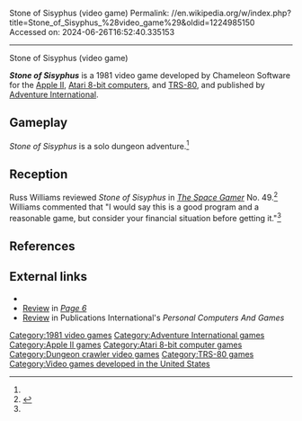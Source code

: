 Stone of Sisyphus (video game)
Permalink: //en.wikipedia.org/w/index.php?title=Stone_of_Sisyphus_%28video_game%29&oldid=1224985150
Accessed on: 2024-06-26T16:52:40.335153



------
Stone of Sisyphus (video game)
{{Use American English|date = January 2019}}
{{Short description|1981 video game}}
{{Use mdy dates|date = January 2019}}
{{about|the video game|the rock album|Chicago XXXII: Stone of Sisyphus}}
{{Infobox video game
| collapsible = 
| state = 
| italic title = 
| title = 
| image = File:Stone of Sisyphys (Cover).jpg
| alt = 
| caption = 
| developer = Chameleon Software
| publisher = [[Adventure International]]
| series = 
| engine = 
| platforms = [[Apple II]], [[Atari 8-bit]], [[TRS-80]]
| released = 1981
| genre = 
| modes = 
}}

'''''Stone of Sisyphus''''' is a 1981 video game developed by Chameleon Software for the [[Apple II]], [[Atari 8-bit computers]], and [[TRS-80]], and published by [[Adventure International]].

==Gameplay==
''Stone of Sisyphus'' is a solo dungeon adventure.<ref name="SG"/>

==Reception==
Russ Williams reviewed ''Stone of Sisyphus'' in ''[[The Space Gamer]]'' No. 49.<ref name="SG">{{cite journal|last= Williams |first= Russ |date=March 1982 |title=Capsule Reviews|journal=[[The Space Gamer]]|publisher=[[Steve Jackson Games]]|issue=49|pages=34}}</ref> Williams commented that "I would say this is a good program and a reasonable game, but consider your financial situation before getting it."<ref name="SG"/>

==References==
{{reflist}}

==External links==
*{{atarimania|id=3082}}
*[https://archive.org/details/Page_6_Issue_04_1983-07_ABACUS_GB/page/n19/mode/2up Review] in ''[[Page 6]]''
*[https://archive.org/details/PersonalComputersAndGames/page/n53/mode/2up Review] in Publications International's ''Personal Computers And Games''

[[Category:1981 video games]]
[[Category:Adventure International games]]
[[Category:Apple II games]]
[[Category:Atari 8-bit computer games]]
[[Category:Dungeon crawler video games]]
[[Category:TRS-80 games]]
[[Category:Video games developed in the United States]]